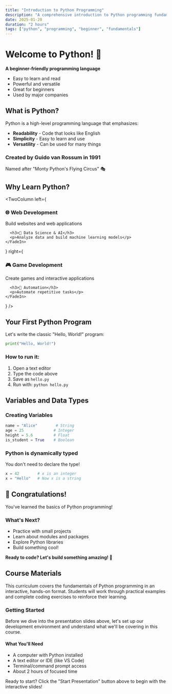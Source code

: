 ```yaml
---
title: "Introduction to Python Programming"
description: "A comprehensive introduction to Python programming fundamentals for beginners"
date: 2025-01-20
duration: "2 hours"
tags: ["python", "programming", "beginner", "fundamentals"]
---
```



<Slide title="Introduction to Python Programming" centered>

# Welcome to Python! 🐍

**A beginner-friendly programming language**

<FadeIn delay={500}>

- Easy to learn and read
- Powerful and versatile
- Great for beginners
- Used by major companies

</FadeIn>

</Slide>

<Slide title="What is Python?">

## What is Python?

<FadeIn>

Python is a <Highlight color="yellow">high-level programming language</Highlight> that emphasizes:

- **Readability** - Code that looks like English
- **Simplicity** - Easy to learn and use
- **Versatility** - Can be used for many things

</FadeIn>

<FadeIn delay={600}>

### Created by Guido van Rossum in 1991

Named after "Monty Python's Flying Circus" 🎭

</FadeIn>

</Slide>

<Slide title="Why Learn Python?">

## Why Learn Python?

<TwoColumn 
  left={
    <FadeIn>
      <h3>🌐 Web Development</h3>
      <p>Build websites and web applications</p>
      
      <h3>🤖 Data Science & AI</h3>
      <p>Analyze data and build machine learning models</p>
    </FadeIn>
  }
  right={
    <FadeIn delay={300}>
      <h3>🎮 Game Development</h3>
      <p>Create games and interactive applications</p>
      
      <h3>🔧 Automation</h3>
      <p>Automate repetitive tasks</p>
    </FadeIn>
  }
/>

</Slide>

<Slide title="Your First Python Program">

## Your First Python Program

<FadeIn>

Let's write the classic "Hello, World!" program:

```python
print("Hello, World!")
```

</FadeIn>

<FadeIn delay={500}>

### How to run it:
1. Open a text editor
2. Type the code above
3. Save as `hello.py`
4. Run with: `python hello.py`

</FadeIn>

</Slide>

<Slide title="Variables and Data Types">

## Variables and Data Types

<FadeIn>

### Creating Variables
```python
name = "Alice"        # String
age = 25             # Integer
height = 5.6         # Float
is_student = True    # Boolean
```

</FadeIn>

<FadeIn delay={400}>

### Python is <Highlight color="green">dynamically typed</Highlight>
You don't need to declare the type!

```python
x = 42        # x is an integer
x = "Hello"   # Now x is a string
```

</FadeIn>

</Slide>

<Slide title="Next Steps" centered>

## 🎉 Congratulations!

<FadeIn>

You've learned the basics of Python programming!

</FadeIn>

<FadeIn delay={400}>

### What's Next?
- Practice with small projects
- Learn about modules and packages
- Explore Python libraries
- Build something cool!

</FadeIn>

<FadeIn delay={800}>

**Ready to code? Let's build something amazing! 🚀**

</FadeIn>

</Slide>

## Course Materials

This curriculum covers the fundamentals of Python programming in an interactive, hands-on format. Students will work through practical examples and complete coding exercises to reinforce their learning.

### Getting Started

Before we dive into the presentation slides above, let's set up our development environment and understand what we'll be covering in this course.

#### What You'll Need

- A computer with Python installed
- A text editor or IDE (like VS Code)
- Terminal/command prompt access
- About 2 hours of focused time

Ready to start? Click the "Start Presentation" button above to begin with the interactive slides!
